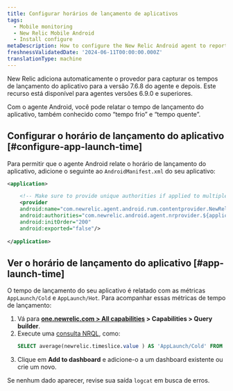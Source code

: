 ```yaml
---
title: Configurar horários de lançamento de aplicativos
tags:
  - Mobile monitoring
  - New Relic Mobile Android
  - Install configure
metaDescription: How to configure the New Relic Android agent to report app launch time
freshnessValidatedDate: '2024-06-11T00:00:00.000Z'
translationType: machine
---
```


<Callout variant="important">
  New Relic adiciona automaticamente o provedor para capturar os tempos de lançamento do aplicativo para a versão 7.6.8 do agente e depois.
</Callout>

<Callout variant="important">
  Este recurso está disponível para agentes versões 6.9.0 e superiores.
</Callout>

Com o agente Android, você pode relatar o tempo de lançamento do aplicativo, também conhecido como “tempo frio” e “tempo quente”.

## Configurar o horário de lançamento do aplicativo [#configure-app-launch-time]

Para permitir que o agente Android relate o horário de lançamento do aplicativo, adicione o seguinte ao `AndroidManifest.xml` do seu aplicativo:

```xml
<application>

    <!-- Make sure to provide unique authorities if applied to multiple apps on the same device -->
    <provider
    android:name="com.newrelic.agent.android.rum.contentprovider.NewRelicAppContentProvider"
    android:authorities="com.newrelic.android.agent.nrprovider.${applicationId}"
    android:initOrder="200"
    android:exported="false"/>
    
</application>
```

## Ver o horário de lançamento do aplicativo [#app-launch-time]

O tempo de lançamento do seu aplicativo é relatado com as métricas `AppLaunch/Cold` e `AppLaunch/Hot`. Para acompanhar essas métricas de tempo de lançamento:

1. Vá para <DNT>**[one.newrelic.com &gt; All capabilities](https://one.newrelic.com/all-capabilities) &gt; Capabilities &gt; Query builder**</DNT>.
2. Execute uma [consulta NRQL](/docs/query-your-data/explore-query-data/query-builder/use-advanced-nrql-mode-query-data/), como:
   ```sql
   SELECT average(newrelic.timeslice.value ) AS 'AppLaunch/Cold' FROM Metric WHERE metricTimesliceName = 'AppLaunch/Cold' AND entity.guid = 'YOUR_APP_TOKEN' SINCE 1664218800000 UNTIL 1664220600000 TIMESERIES
   ```
3. Clique em <DNT>**Add to dashboard**</DNT> e adicione-o a um dashboard existente ou crie um novo.

Se nenhum dado aparecer, revise sua saída `logcat` em busca de erros.